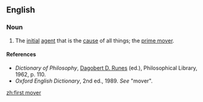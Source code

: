 {{also|first-mover}}
==English==

===Noun===
{{en-noun}}

# {{lb|en|philosophy}} The [[initial]] [[agent]] that is the [[cause]] of all things; the [[prime mover]].

====References====
* ''Dictionary of Philosophy'', [[w:Dagobert D. Runes|Dagobert D. Runes]] (ed.), Philosophical Library, 1962, p. 110.
* ''Oxford English Dictionary'', 2nd ed., 1989. ''See'' "mover".

[[zh:first mover]]